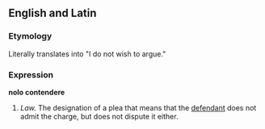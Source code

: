 ==English and Latin==

===Etymology===
Literally translates into "I do not wish to argue."

===Expression===
'''nolo contendere'''

#''Law.'' The designation of a plea that means that the [[defendant]] does not admit the charge, but does not dispute it either.